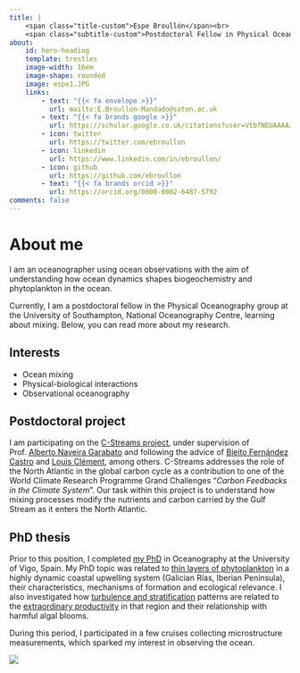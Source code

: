 ```yaml
---
title: |
    <span class="title-custom">Espe Broullón</span><br>
    <span class="subtitle-custom">Postdoctoral Fellow in Physical Oceanography</span>
about:
    id: hero-heading
    template: trestles
    image-width: 16em
    image-shape: rounded
    image: espe1.JPG
    links:
        - text: "{{< fa envelope >}}"
          url: mailto:E.Broullon-Mandado@soton.ac.uk
        - text: "{{< fa brands google >}}" 
          url: https://scholar.google.co.uk/citations?user=VtbfNEUAAAAJ&hl=es
        - icon: twitter
          url: https://twitter.com/ebroullon          
        - icon: linkedin
          url: https://www.linkedin.com/in/ebroullon/
        - icon: github
          url: https://github.com/ebroullon
        - text: "{{< fa brands orcid >}}"
          url: https://orcid.org/0000-0002-6487-5792
comments: false
---
```


# About me  
:::{#hero-heading}
::: {.left-align}
I am an oceanographer using ocean observations with the aim of understanding how ocean dynamics shapes biogeochemistry and phytoplankton in the ocean. 

Currently, I am a postdoctoral fellow in the Physical Oceanography group at the University of Southampton, National Oceanography Centre, learning about mixing. Below, you can read more about my research.
:::

## Interests
:::{.left-align}
* Ocean mixing
* Physical-biological interactions
* Observational oceanography

:::
:::

## Postdoctoral project
::: {.justify-text}
I am participating on the [C-Streams project](https://c-streams.uk/){target="_blank"}, under supervision of Prof. [Alberto Naveira Garabato](https://www.southampton.ac.uk/people/5x2hkq/professor-alberto-naveira-garabato){target="_blank"} and following the advice of [Bieito Fernández Castro](https://www.southampton.ac.uk/people/5ygpzq/doctor-bieito-fernandez-castro){target="_blank"} and [Louis Clément](https://noc.ac.uk/n/Louis+Clement){target="_blank"}, among others. C-Streams addresses the role of the North Atlantic in the global carbon cycle as a contribution to one of the World Climate Research Programme Grand Challenges “*Carbon Feedbacks in the Climate System*”. Our task within this project is to understand how mixing processes modify the nutrients and carbon carried by the Gulf Stream as it enters the North Atlantic.
:::

## PhD thesis
::: {.justify-text}
Prior to this position, I completed [my PhD](http://hdl.handle.net/11093/7204) in Oceanography at the University of Vigo, Spain. My PhD topic was related to [thin layers of phytoplankton](https://www.youtube.com/watch?v=YQEJA2p6gzE) in a highly dynamic coastal upwelling system (Galician Rías, Iberian Peninsula), their characteristics, mechanisms of formation and ecological relevance. I also investigated how [turbulence and stratification](https://youtu.be/2jNNQYyyVgk) patterns are related to the [extraordinary productivity](https://www.youtube.com/watch?v=e8DHxbhwPpI) in that region and their relationship with harmful algal blooms.

During this period, I participated in a few cruises collecting microstructure measurements, which sparked my interest in observing the ocean.

![](esquema1.png)

:::





